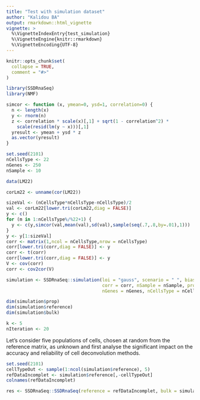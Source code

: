```yaml
---
title: "Test with simulation dataset"
author: "Kalidou BA"
output: rmarkdown::html_vignette
vignette: >
  %\VignetteIndexEntry{test_simulation}
  %\VignetteEngine{knitr::rmarkdown}
  %\VignetteEncoding{UTF-8}
---
```


```r
knitr::opts_chunk$set(
  collapse = TRUE,
  comment = "#>"
)
```

```r
library(SSDRnaSeq)
library(NMF)
```



```r
simcor <- function (x, ymean=0, ysd=1, correlation=0) {
  n <- length(x)
  y <- rnorm(n)
  z <- correlation * scale(x)[,1] + sqrt(1 - correlation^2) * 
    scale(resid(lm(y ~ x)))[,1]
  yresult <- ymean + ysd * z
  as.vector(yresult)
}
```


```r
set.seed(2101)
nCellsType <- 22
nGenes <- 250
nSample <- 10
```


```r
data(LM22)

corLm22 <- unname(cor(LM22))

sizeVal <- (nCellsType*nCellsType-nCellsType)/2
val <- corLm22[lower.tri(corLm22,diag = FALSE)]
y <- c()
for (m in 1:nCellsType%/%22+1) {
  y <- c(y,simcor(val,mean(val),sd(val),sample(seq(.7,.8,by=.01),1)))
}
y <- y[1:sizeVal]
corr <- matrix(1,ncol = nCellsType,nrow = nCellsType)
corr[lower.tri(corr,diag = FALSE)] <- y
corr <- t(corr)
corr[lower.tri(corr,diag = FALSE)] <- y
V <- cov(corr)
corr <- cov2cor(V)
```



```r
simulation <- SSDRnaSeq::simulation(loi = "gauss", scenario = " ", bias = TRUE, 
                                    corr = corr, nSample = nSample, prop = NULL, 
                                    nGenes = nGenes, nCellsType = nCellsType)

dim(simulation$prop)
dim(simulation$reference)
dim(simulation$bulk)
```

```r
k <- 5
nIteration <- 20
```

Let's consider five populations of cells, chosen at random from the reference matrix, as unknown and first analyse the significant impact on the accuracy and reliability of cell deconvolution methods.

```r
set.seed(2101)
cellTypeOut <- sample(1:ncol(simulation$reference), 5)
refDataIncomplet <- simulation$reference[,-cellTypeOut]
colnames(refDataIncomplet)
```
```r
res <- SSDRnaSeq::SSDRnaSeq(reference = refDataIncomplet, bulk = simulation$bulk, k_folds = 5, nIteration = 2,                             methodDeconv = "DCQ")
```





